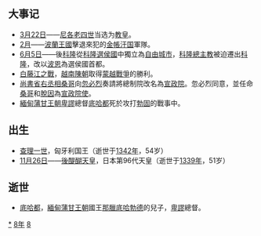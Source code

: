 {{yearTOC|1288|元'''[[至元_(元世祖)|至元]]二十五年'''；越南'''[[重興|重興]]四年'''；日本'''[[弘安|弘安]]十一年'''，'''[[正應|正應]]元年'''}}
== 大事记 ==
*[[3月22日|3月22日]]——[[尼各老四世|尼各老四世]]当选为[[教宗|教皇]]。
*[[2月|2月]]——[[波蘭王國_(1025年–1385年)|波蘭王國]]擊退來犯的[[金帳汗国|金帳汗国]]軍隊。
*[[6月5日|6月5日]]——{{link-en|瓦林根之戰|Battle of Worringen}}後[[科隆|科隆]]從[[科隆選侯國|科隆選侯國]]中獨立為[[自由城市|自由城市]]，[[科隆總主教|科隆總主教]]被迫遷出[[科隆|科隆]]，改以[[波恩|波恩]]為選侯國首都。
*[[白藤江之戰_(1288年)|白藤江之戰]]，[[越南陳朝|越南陳朝]]取得[[蒙越戰爭|蒙越戰爭]]的勝利。
*[[尚書省|尚書省]][[右丞相|右丞相]][[桑哥|桑哥]]向[[忽必烈|忽必烈]]奏請將總制院改名為[[宣政院|宣政院]]。忽必烈同意，並任命[[桑哥|桑哥]]和[[脫因|脫因]]為[[宣政院使|宣政院使]]。
*[[緬甸|緬甸]][[蒲甘王朝|蒲甘王朝]][[卑謬|卑謬]]總督[[底哈都_(卑謬)|底哈都]]死於攻打[[勃固|勃固]]的戰事中。

== 出生 ==
*[[查理一世_(匈牙利)|查理一世]]，匈牙利国王（逝世于[[1342年|1342年]]，54岁）
*[[11月26日|11月26日]]——[[後醍醐天皇|後醍醐天皇]]，日本第96代天皇（逝世于[[1339年|1339年]]，51岁）

== 逝世 ==
{{Wikisource year mention}}
*[[底哈都_(卑謬)|底哈都]]，[[緬甸|緬甸]][[蒲甘王朝|蒲甘王朝]]國王[[那臘底哈勃德|那臘底哈勃德]]的兒子，[[卑謬|卑謬]]總督。

[[Category:1288年|*]]
[[Category:1280年代|8年]]
[[Category:13世纪各年|8]]